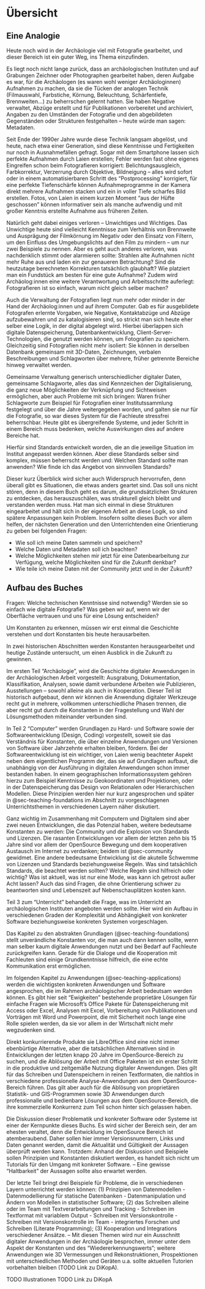 # Übersicht

## Eine Analogie

Heute noch wird in der Archäologie viel mit Fotografie gearbeitet, und dieser Bereich ist ein guter Weg, ins Thema einzufinden. 

Es liegt noch nicht lange zurück, dass an archäologischen Instituten und auf Grabungen Zeichner oder Photographen gearbeitet haben, deren Aufgabe es war, für die Archäologen (es waren wohl weniger Archäologinnen) Aufnahmen zu machen, da sie die Tücken der analogen Technik (Filmauswahl, Farbstiche, Körnung, Beleuchtung, Schärfentiefe, Brennweiten...) zu beherrschen gelernt hatten. Sie haben Negative verwaltet, Abzüge erstellt und für Publikationen vorbereitet und archiviert, Angaben zu den Umständen der Fotografie und den abgebildeten Gegenständen oder Strukturen festgehalten -- heute würde man sagen: Metadaten. 

Seit Ende der 1990er Jahre wurde diese Technik langsam abgelöst, und heute, nach etwa einer Generation, sind diese Kenntnisse und Fertigkeiten nur noch in Ausnahmefällen gefragt. Sogar mit dem Smartphone lassen sich perfekte Aufnahmen durch Laien erstellen; Fehler werden fast ohne eigenes Eingreifen schon beim Fotografieren korrigiert: Belichtungsausgleich, Farbkorrektur, Verzerrung durch Objektive, Bildneigung -- alles wird sofort oder in einem automatisierbaren Schritt des "Postprocessing" korrigiert, für eine perfekte Tiefenschärfe können Aufnahmeprogramme in der Kamera direkt mehrere Aufnahmen stacken und ein in voller Tiefe scharfes Bild erstellen. Fotos, von Laien in einem kurzen Moment "aus der Hüfte geschossen" können informativer sein als manche aufwendig und mit großer Kenntnis erstellte Aufnahme aus früheren Zeiten.  

Natürlich geht dabei einiges verloren -- Unwichtiges und Wichtiges. Das Unwichtige heute sind vielleicht Kenntnisse zum Verhältnis von Brennweite und Ausprägung der Filmkörnung im Negativ oder den Einsatz von Filtern, um den Einfluss des Umgebungslichts auf den Film zu mindern -- um nur zwei Beispiele zu nennen. Aber es geht auch anderes verloren, was nachdenklich stimmt oder alarmieren sollte: Strahlen alte Aufnahmen nicht mehr Ruhe aus und laden ein zur genaueren Betrachtung? Sind die heutzutage berechneten Korrekturen tatsächlich glaubhaft? Wie platziert man ein Fundstück am besten für eine gute Aufnahme? Zudem wird Archäolog:innen eine weitere Verantwortung und Arbeitsschritte auferlegt: Fotografieren ist so einfach, warum nicht gleich selber machen? 

Auch die Verwaltung der Fotografien liegt nun mehr oder minder in der Hand der Archäolog:innen und auf ihrem Computer. Gab es für ausgebildete Fotografen erlernte Vorgaben, wie Negative, Kontaktabzüge und Abzüge aufzubewahren und zu katalogisieren sind, so strickt man sich heute eher selber eine Logik, in der digital abgelegt wird. Hierbei überlappen sich digitale Datenspeicherung, Datenbankentwicklung, Client-Server-Technologien, die genutzt werden können, um Fotografien zu speichern. Gleichzeitig sind Fotografien nicht mehr isoliert: Sie können in derselben Datenbank gemeinsam mit 3D-Daten, Zeichnungen, verbalen Beschreibungen und Schlagworten über mehrere, früher getrennte Bereiche hinweg verwaltet werden. 

Gemeinsame Verwaltung generisch unterschiedlicher digitaler Daten, gemeinsame Schlagworte, alles das sind Kennzeichen der Digitalisierung, die ganz neue Möglichkeiten der Verknüpfung und Sichtweisen ermöglichen, aber auch Probleme mit sich bringen: Waren früher Schlagworte zum Beispiel für Fotografien einer Institutssammlung festgelegt und über die Jahre weitergegeben worden, und galten sie nur für die Fotografie, so war dieses System für die Fachleute stressfrei beherrschbar. Heute gibt es übergreifende Systeme, und jeder Schritt in einem Bereich muss bedenken, welche Auswirkungen dies auf andere Bereiche hat. 

Hierfür sind Standards entwickelt worden, die an die jeweilige Situation im Institut angepasst werden können. Aber diese Standards selber sind komplex, müssen beherrscht werden und: Welchen Standard sollte man anwenden? Wie finde ich das Angebot von sinnvollen Standards?

Dieser kurz Überblick wird sicher auch Widerspruch hervorrufen, denn überall gibt es Situationen, die etwas anders geartet sind. Das soll uns nicht stören, denn in diesem Buch geht es darum, die grundsätzlichen Strukturen zu entdecken, das herauszuschälen, was strukturell gleich bleibt und verstanden werden muss. Hat man sich einmal in diese Strukturen eingearbeitet und hält sich in der eigenen Arbeit an diese Logik, so sind spätere Anpassungen kein Problem. Insofern sollte dieses Buch vor allem helfen, der nächsten Generation und den Unterrichtenden eine Orientierung zu geben bei folgenden Fragen: 

- Wie soll ich meine Daten sammeln und speichern?
- Welche Daten und Metadaten soll ich beachten? 
- Welche Möglichkeiten stehen mir jetzt für eine Datenbearbeitung zur Verfügung, welche Möglichkeiten sind für die Zukunft denkbar?
- Wie teile ich meine Daten mit der Community jetzt und in der Zukunft?



## Aufbau des Buches {#sec-bookstruct}

Fragen: Welche technischen Kenntnisse sind notwendig? Werden sie so einfach wie digitale Fotografie? Was geben wir auf, wenn wir der Oberfläche vertrauen und uns für eine Lösung entscheiden?

Um Konstanten zu erkennen, müssen wir erst einmal die Geschichte verstehen und dort Konstanten bis heute herausarbeiten. 

In zwei historischen Abschnitten werden Konstanten herausgearbeitet und heutige Zustände untersucht, um einen Ausblick in die Zukunft zu gewinnen. 

Im ersten Teil "Archäologie", wird die Geschichte digitaler Anwendungen in der Archäologischen Arbeit vorgestellt: Ausgrabung, Dokumentation, Klassifikation, Analysen, sowie damit verbundene Arbeiten wie Publizieren, Ausstellungen -- sowohl alleine als auch in Kooperation. Dieser Teil ist historisch aufgebaut, denn wir können die Anwendung digitaler Werkzeuge recht gut in mehrere, vollkommen unterschiedliche Phasen trennen, die aber recht gut durch die Konstanten in der Fragestellung und Wahl der Lösungsmethoden miteinander verbunden sind. 

In Teil 2 "Computer" werden Grundlagen zu Hard- und Software sowie der Softwareentwicklung (Design, Coding) vorgestellt, soweit sie das Verständnis für Konstanten, die über einzelne Anwendungen und Versionen von Software über Jahrzehnte erhalten bleiben, fördern. Bei der Softwareentwicklung ist ein wichtiger, von Laien wenig beachteter Aspekt neben dem eigentlichen Programm der, das sie auf Grundlagen aufbaut, die unabhängig von der Ausführung in digitalen Anwendungen schon immer bestanden haben. In einem geographischen Informationssystem gehören hierzu zum Beispiel Kenntnisse zu Geokoordinaten und Projektionen, oder in der Datenspeicherung das Design von Relationalen oder Hierarchischen Modellen. Diese Prinzipien werden hier nur kurz angesprochen und später in  @sec-teaching-foundations im Abschnitt zu vorgeschlagenen Unterrichtsthemen in verschiedenen Layern näher diskutiert. 

Ganz wichtig im Zusammenhang mit Computern und Digitalem sind aber zwei neuen Entwicklungen, die das Potenzial haben, weitere bedeutsame Konstanten zu werden: Die Community und die Explosion von Standards und Lizenzen. Die rasanten Entwicklungen vor allem der letzten zehn bis 15 Jahre sind vor allem der OpenSource Bewegung und dem kooperativen Austausch im Internet zu verdanken; beidem ist @sec-community gewidmet. Eine andere bedeutsame Entwicklung ist die akutelle Schwemme von Lizenzen und Standards beziehungsweise Regeln. Was sind tatsächlich Standards, die beachtet werden sollten? Welche Regeln sind hilfreich oder wichtig? Was ist aktuell, was ist nur eine Mode, was kann ich getrost außer Acht lassen? Auch das sind Fragen, die ohne Orientierung schwer zu beantworten sind und Lebenszeit auf Nebenschauplätzen kosten kann. 

Teil 3 zum "Unterricht" behandelt die Frage, was im Unterricht an archäologischen Instituten angeboten werden sollte. Hier wird ein Aufbau in verschiedenen Graden der Komplexität und Abhängigkeit von konkreter Software beziehungsweise konkreten Systemen vorgeschlagen. 

Das Kapitel zu den abstrakten Grundlagen (@sec-teaching-foundations) stellt unverändliche Konstanten vor, die man auch dann kennen sollte, wenn man selber kaum digitale Anwendungen nutzt und bei Bedarf auf Fachleute zurückgreifen kann. Gerade für die Dialoge und die Kooperation mit Fachleuten sind einige Grundkenntnisse hilfreich, die eine echte Kommunikation erst ermöglichen. 

Im folgenden Kapitel zu Anwendungen (@sec-teaching-applications) werden die wichtigsten konkreten Anwendungen und Software angesprochen, die im Rahmen archäologischer Arbeit bedeutsam werden können. Es gibt hier seit "Ewigkeiten" bestehende proprietäre Lösungen für einfache Fragen wie Microsoft's Office Pakete für Datenspeicherung mit Access oder Excel, Analysen mit Excel, Vorbereitung von Publikationen und Vorträgen mit Word und Powerpoint, die mit Sicherheit noch lange eine Rolle spielen werden, da sie vor allem in der Wirtschaft nicht mehr wegzudenken sind. 

Direkt konkurrierende Produkte sie LibreOffice sind eine nicht immer ebenbürtige Alternative, aber die tatsächlichen Alternativen sind in Entwicklungen der letzten knapp 20 Jahre im OpenSource-Bereich zu suchen, und die Ablösung der Arbeit mit Office Paketen ist ein erster Schritt in die produktive und zeitgemäße Nutzung digitaler Anwendungen. Dies gilt für das Schreiben und Datenspeichern in reinen Textformaten, die nahtlos in verschiedene professionelle Analyse-Anwendungen aus dem OpenSource-Bereich führen. Das gilt aber auch für die Ablösung von proprietären Statistik- und GIS-Programmen sowie 3D Anwendungen durch professionalle und bedienbare Lösungen aus dem OpenSource-Bereich, die ihre kommerzielle Konkurrenz zum Teil schon hinter sich gelassen haben. 

Die Diskussion dieser Problematik und konkreter Software oder Systeme ist einer der Kernpunkte dieses Buchs. Es wird sicher der Bereich sein, der am ehesten veraltet, denn die Entwicklung im OpenSource Bereich ist atemberaubend. Daher sollen hier immer Versionsnummern, Links und Daten genannt werden, damit die Aktualität und Gültigkeit der Aussagen überprüft werden kann. Trotzdem: Anhand der Diskussion und Beispiele sollen Prinzipien und Konstanten diskutiert werden, es handelt sich nicht um Tutorials für den Umgang mit konkreter Software. -- Eine gewisse "Haltbarkeit" der Aussagen sollte also erwartet werden. 

Der letzte Teil bringt drei Beispiele für Probleme, die in verschiedenen Layern unterrichtet werden können: (1) Prinzipien von Datenmodellen - Datenmodellierung für statische Datenbanken - Datenmanipulation und Ändern von Modellen in statistischer Software; (2) das Schreiben alleine oder im Team mit Textverarbeitungen und Tracking - Schreiben im Textformat mit variablem Output - Schreiben mit Versionskontrolle - Schreiben mit Versionskontrolle im Team - integriertes Forschen und Schreiben (Literate Programming); (3) Kooperation und Integrations verschiedener Ansätze. -- Mit diesen Themen wird nur ein Ausschnitt digitaler Anwendungen in der Archäologie besprochen, immer unter dem Aspekt der Konstanten und des "Wiedererkennungswerts"; weitere Anwendungen wie 3D Vermessungen und Rekonstruktionen, Prospektionen mit unterschiedlichen Methoden und Geräten u.a. sollte aktuellen Tutorien vorbehalten bleiben (TODO Link zu DiKopA). 


TODO Illustrationen
TODO Link zu DiKopA